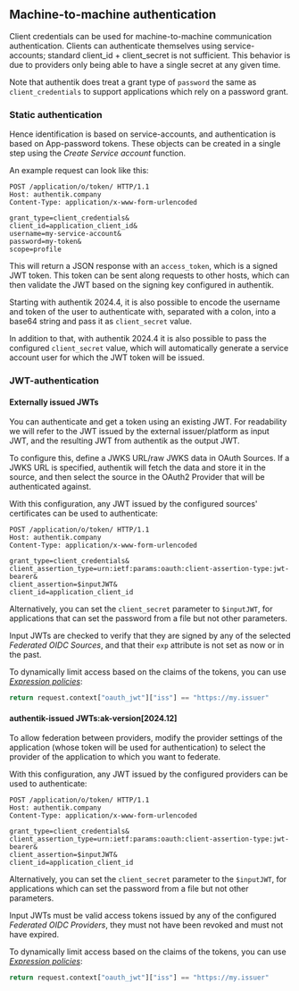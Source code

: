 ## Machine-to-machine authentication

Client credentials can be used for machine-to-machine communication authentication. Clients can authenticate themselves using service-accounts; standard client_id + client_secret is not sufficient. This behavior is due to providers only being able to have a single secret at any given time.

Note that authentik does treat a grant type of `password` the same as `client_credentials` to support applications which rely on a password grant.

### Static authentication

Hence identification is based on service-accounts, and authentication is based on App-password tokens. These objects can be created in a single step using the _Create Service account_ function.

An example request can look like this:

```http
POST /application/o/token/ HTTP/1.1
Host: authentik.company
Content-Type: application/x-www-form-urlencoded

grant_type=client_credentials&
client_id=application_client_id&
username=my-service-account&
password=my-token&
scope=profile
```

This will return a JSON response with an `access_token`, which is a signed JWT token. This token can be sent along requests to other hosts, which can then validate the JWT based on the signing key configured in authentik.

Starting with authentik 2024.4, it is also possible to encode the username and token of the user to authenticate with, separated with a colon, into a base64 string and pass it as `client_secret` value.

In addition to that, with authentik 2024.4 it is also possible to pass the configured `client_secret` value, which will automatically generate a service account user for which the JWT token will be issued.

### JWT-authentication

#### Externally issued JWTs

You can authenticate and get a token using an existing JWT. For readability we will refer to the JWT issued by the external issuer/platform as input JWT, and the resulting JWT from authentik as the output JWT.

To configure this, define a JWKS URL/raw JWKS data in OAuth Sources. If a JWKS URL is specified, authentik will fetch the data and store it in the source, and then select the source in the OAuth2 Provider that will be authenticated against.

With this configuration, any JWT issued by the configured sources' certificates can be used to authenticate:

```http
POST /application/o/token/ HTTP/1.1
Host: authentik.company
Content-Type: application/x-www-form-urlencoded

grant_type=client_credentials&
client_assertion_type=urn:ietf:params:oauth:client-assertion-type:jwt-bearer&
client_assertion=$inputJWT&
client_id=application_client_id
```

Alternatively, you can set the `client_secret` parameter to `$inputJWT`, for applications that can set the password from a file but not other parameters.

Input JWTs are checked to verify that they are signed by any of the selected _Federated OIDC Sources_, and that their `exp` attribute is not set as now or in the past.

To dynamically limit access based on the claims of the tokens, you can use _[Expression policies](../../../customize/policies/expression.mdx)_:

```python
return request.context["oauth_jwt"]["iss"] == "https://my.issuer"
```

#### authentik-issued JWTs:ak-version[2024.12]

To allow federation between providers, modify the provider settings of the application (whose token will be used for authentication) to select the provider of the application to which you want to federate.

With this configuration, any JWT issued by the configured providers can be used to authenticate:

```
POST /application/o/token/ HTTP/1.1
Host: authentik.company
Content-Type: application/x-www-form-urlencoded

grant_type=client_credentials&
client_assertion_type=urn:ietf:params:oauth:client-assertion-type:jwt-bearer&
client_assertion=$inputJWT&
client_id=application_client_id
```

Alternatively, you can set the `client_secret` parameter to the `$inputJWT`, for applications which can set the password from a file but not other parameters.

Input JWTs must be valid access tokens issued by any of the configured _Federated OIDC Providers_, they must not have been revoked and must not have expired.

To dynamically limit access based on the claims of the tokens, you can use _[Expression policies](../../../customize/policies/expression.mdx)_:

```python
return request.context["oauth_jwt"]["iss"] == "https://my.issuer"
```
